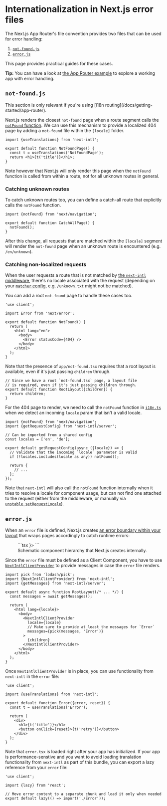 
# Internationalization in Next.js error files

The Next.js App Router's file convention provides two files that can be used for error handling:

1. [`not-found.js`](https://nextjs.org/docs/app/api-reference/file-conventions/not-found)
2. [`error.js`](https://nextjs.org/docs/app/api-reference/file-conventions/error)

This page provides practical guides for these cases.

**Tip:** You can have a look at [the App Router example](/examples#app-router) to explore a working app with error handling.

## `not-found.js`

<Callout>
  This section is only relevant if you're using [i18n
  routing](/docs/getting-started/app-router).
</Callout>

Next.js renders the closest `not-found` page when a route segment calls the [`notFound` function](https://nextjs.org/docs/app/api-reference/functions/not-found). We can use this mechanism to provide a localized 404 page by adding a `not-found` file within the `[locale]` folder.

```tsx filename="app/[locale]/not-found.tsx"
import {useTranslations} from 'next-intl';

export default function NotFoundPage() {
  const t = useTranslations('NotFoundPage');
  return <h1>{t('title')}</h1>;
}
```

Note however that Next.js will only render this page when the `notFound` function is called from within a route, not for all unknown routes in general.

### Catching unknown routes

To catch unknown routes too, you can define a catch-all route that explicitly calls the `notFound` function.

```tsx filename="app/[locale]/[...rest]/page.tsx"
import {notFound} from 'next/navigation';

export default function CatchAllPage() {
  notFound();
}
```

After this change, all requests that are matched within the `[locale]` segment will render the `not-found` page when an unknown route is encountered (e.g. `/en/unknown`).

### Catching non-localized requests

When the user requests a route that is not matched by [the `next-intl` middleware](/docs/routing/middleware), there's no locale associated with the request (depending on your [`matcher` config](/docs/routing/middleware#matcher-config), e.g. `/unknown.txt` might not be matched).

You can add a root `not-found` page to handle these cases too.

```tsx filename="app/not-found.tsx"
'use client';

import Error from 'next/error';

export default function NotFound() {
  return (
    <html lang="en">
      <body>
        <Error statusCode={404} />
      </body>
    </html>
  );
}
```

Note that the presence of `app/not-found.tsx` requires that a root layout is available, even if it's just passing `children` through.

```tsx filename="app/layout.tsx"
// Since we have a root `not-found.tsx` page, a layout file
// is required, even if it's just passing children through.
export default function RootLayout({children}) {
  return children;
}
```

For the 404 page to render, we need to call the `notFound` function in [`i18n.ts`](/docs/usage/configuration#i18nts) when we detect an incoming `locale` param that isn't a valid locale.

```tsx filename="i18n.ts"
import {notFound} from 'next/navigation';
import {getRequestConfig} from 'next-intl/server';

// Can be imported from a shared config
const locales = ['en', 'de'];

export default getRequestConfig(async ({locale}) => {
  // Validate that the incoming `locale` parameter is valid
  if (!locales.includes(locale as any)) notFound();

  return {
    // ...
  };
});
```

Note that `next-intl` will also call the `notFound` function internally when it tries to resolve a locale for component usage, but can not find one attached to the request (either from the middleware, or manually via [`unstable_setRequestLocale`](https://next-intl-docs.vercel.app/docs/getting-started/app-router/with-i18n-routing#static-rendering)).

## `error.js`

When an `error` file is defined, Next.js creates [an error boundary within your layout](https://nextjs.org/docs/app/building-your-application/routing/error-handling#how-errorjs-works) that wraps pages accordingly to catch runtime errors:

<figure>
<div className="w-full lg:w-[500px]">
```tsx
<RootLayout>
  <ErrorBoundary fallback={<Error />}>
    <Page />
  </ErrorBoundary>
</RootLayout>
```
</div>

<figcaption>
  Schematic component hierarchy that Next.js creates internally.
</figcaption>

</figure>

Since the `error` file must be defined as a Client Component, you have to use [`NextIntlClientProvider`](/docs/usage/configuration#nextintlclientprovider) to provide messages in case the `error` file renders.

```tsx filename="layout.tsx"
import pick from 'lodash/pick';
import {NextIntlClientProvider} from 'next-intl';
import {getMessages} from 'next-intl/server';

export default async function RootLayout(/* ... */) {
  const messages = await getMessages();

  return (
    <html lang={locale}>
      <body>
        <NextIntlClientProvider
          locale={locale}
          // Make sure to provide at least the messages for `Error`
          messages={pick(messages, 'Error')}
        >
          {children}
        </NextIntlClientProvider>
      </body>
    </html>
  );
}
```

Once `NextIntlClientProvider` is in place, you can use functionality from `next-intl` in the `error` file:

```tsx filename="error.tsx"
'use client';

import {useTranslations} from 'next-intl';

export default function Error({error, reset}) {
  const t = useTranslations('Error');

  return (
    <div>
      <h1>{t('title')}</h1>
      <button onClick={reset}>{t('retry')}</button>
    </div>
  );
}
```

Note that `error.tsx` is loaded right after your app has initialized. If your app is performance-senstive and you want to avoid loading translation functionality from `next-intl` as part of this bundle, you can export a lazy reference from your `error` file:

```tsx filename="error.tsx"
'use client';

import {lazy} from 'react';

// Move error content to a separate chunk and load it only when needed
export default lazy(() => import('./Error'));
```
